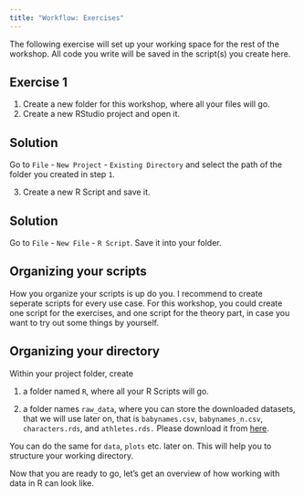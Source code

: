 ```yaml
---
title: "Workflow: Exercises"
---
```



The following exercise will set up your working space for the rest of the workshop. All code you write will be saved in the script(s) you create here.


## Exercise 1

1.  Create a new folder for this workshop, where all your files will go.
2.  Create a new RStudio project and open it.

::: {.callout-caution collapse="true"}
## Solution

Go to `File` - `New Project` - `Existing Directory` and select the path of the folder you created in step `1`.
:::

3.  Create a new R Script and save it.

::: {.callout-caution collapse="true"}
## Solution

Go to `File` - `New File` - `R Script`. Save it into your folder.
:::

::: callout-tip
## Organizing your scripts

How you organize your scripts is up do you. I recommend to create seperate scripts for every use case. For this workshop, you could create one script for the exercises, and one script for the theory part, in case you want to try out some things by yourself.
:::

::: callout-tip
## Organizing your directory


Within your project folder, create

1.  a folder named `R`, where all your R Scripts will go.

2.  a folder names `raw_data`, where you can store the downloaded datasets, that we will use later on, that is `babynames.csv`, `babynames_n.csv`, `characters.rds`, and `athletes.rds.` Please download it from [here](https://github.com/nickhaf/r_tutorial/tree/main/raw_data).

You can do the same for `data`, `plots` etc. later on. This will help you to structure your working directory.
:::

<!-- KAS: Ich fände es irgendwie ein bisschen günstiger, wenn man sie hier schon mal ein paar Daten runterladen lässt, denn schon auf der nächsten Seite kommt man per Querlink zu Athletes und weiß nicht, woher man das nehmen soll, weil es auch nicht im "Previous Code" drin ist. -->


Now that you are ready to go, let's get an overview of how working with data in R can look like.
